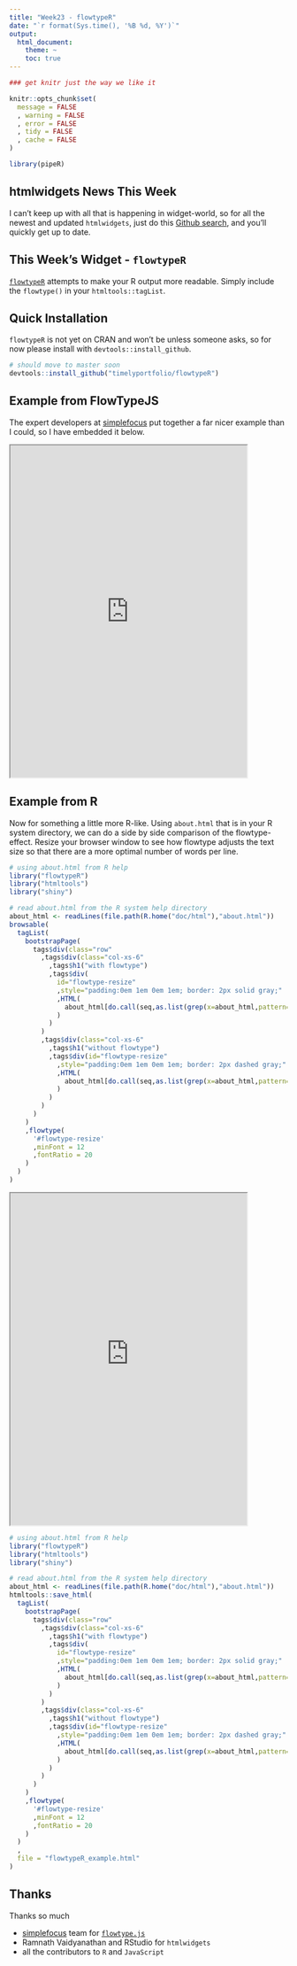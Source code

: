 ```yaml
---
title: "Week23 - flowtypeR"
date: "`r format(Sys.time(), '%B %d, %Y')`"
output:
  html_document:
    theme: ~
    toc: true
---
```


```r
### get knitr just the way we like it

knitr::opts_chunk$set(
  message = FALSE
  , warning = FALSE
  , error = FALSE
  , tidy = FALSE
  , cache = FALSE
)

library(pipeR)

```

## htmlwidgets News This Week

I can't keep up with all that is happening in widget-world, so for all the newest and updated `htmlwidgets`, just do this [Github search](https://github.com/search?o=desc&q=htmlwidgets&s=indexed&type=Code), and you'll quickly get up to date.

## This Week's Widget - `flowtypeR`

[`flowtypeR`](https://github.com/timelyportfolio/flowtypeR) attempts to make your R output more readable.  Simply include the `flowtype()` in your `htmltools::tagList`.


## Quick Installation

`flowtypeR` is not yet on CRAN and won't be unless someone asks, so for now please install with `devtools::install_github`. 

```r
# should move to master soon
devtools::install_github("timelyportfolio/flowtypeR")
```

## Example from FlowTypeJS

The expert developers at [simplefocus](http://simplefocus.com) put together a far nicer example than I could, so I have embedded it below.

<iframe src = "http://simplefocus.com/flowtype" style = "height:600px;width:85%;"></iframe>


## Example from R
Now for something a little more R-like.  Using `about.html` that is in your R system directory, we can do a side by side comparison of the flowtype-effect.  Resize your browser window to see how flowtype adjusts the text size so that there are a more optimal number of words per line.

```r
# using about.html from R help
library("flowtypeR")
library("htmltools")
library("shiny")

# read about.html from the R system help directory
about_html <- readLines(file.path(R.home("doc/html"),"about.html"))
browsable(
  tagList(
    bootstrapPage(
      tags$div(class="row"
        ,tags$div(class="col-xs-6"
          ,tags$h1("with flowtype")
          ,tags$div(
            id="flowtype-resize"
            ,style="padding:0em 1em 0em 1em; border: 2px solid gray;"
            ,HTML(
              about_html[do.call(seq,as.list(grep(x=about_html,pattern="<h2>")+c(0,-1)))]
            )
          )
        )
        ,tags$div(class="col-xs-6"
          ,tags$h1("without flowtype")
          ,tags$div(id="flowtype-resize"
            ,style="padding:0em 1em 0em 1em; border: 2px dashed gray;"
            ,HTML(
              about_html[do.call(seq,as.list(grep(x=about_html,pattern="<h2>")+c(0,-1)))]
            )
          )
        )
      )
    )
    ,flowtype(
      '#flowtype-resize'
      ,minFont = 12
      ,fontRatio = 20
    )
  )
)
```

<iframe src = "http://timelyportfolio.github.io/buildingwidgets/week24/flowtypeR_example.html" style = "height:600px; width:85%;"></iframe>


```r
# using about.html from R help
library("flowtypeR")
library("htmltools")
library("shiny")

# read about.html from the R system help directory
about_html <- readLines(file.path(R.home("doc/html"),"about.html"))
htmltools::save_html(
  tagList(
    bootstrapPage(
      tags$div(class="row"
        ,tags$div(class="col-xs-6"
          ,tags$h1("with flowtype")
          ,tags$div(
            id="flowtype-resize"
            ,style="padding:0em 1em 0em 1em; border: 2px solid gray;"
            ,HTML(
              about_html[do.call(seq,as.list(grep(x=about_html,pattern="<h2>")+c(0,-1)))]
            )
          )
        )
        ,tags$div(class="col-xs-6"
          ,tags$h1("without flowtype")
          ,tags$div(id="flowtype-resize"
            ,style="padding:0em 1em 0em 1em; border: 2px dashed gray;"
            ,HTML(
              about_html[do.call(seq,as.list(grep(x=about_html,pattern="<h2>")+c(0,-1)))]
            )
          )
        )
      )
    )
    ,flowtype(
      '#flowtype-resize'
      ,minFont = 12
      ,fontRatio = 20
    )
  )
  ,
  file = "flowtypeR_example.html"
)
```

## Thanks

Thanks so much

- [simplefocus](http://simplefocus.com/) team for [`flowtype.js`](simplefocus.com/flowtype/)
- Ramnath Vaidyanathan and RStudio for `htmlwidgets`
- all the contributors to `R` and `JavaScript`

